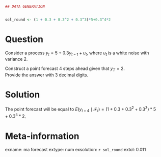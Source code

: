 ```r
## DATA GENERATION


sol_round <- (1 + 0.3 + 0.3^2 + 0.3^3)*5+0.3^4*2


```


Question
========


Consider a process  $y_t  = 5  + 0.3 y_{t-1}+u_t$, where $u_t$ is a white noise with variance 2.  

Construct a point forecast 4 steps ahead given that $y_T=2$.  
Provide the answer with 3 decimal digits.





Solution
========

The point forecast will be equal to $E(y_{t+4}\mid \mathcal{F}_t) = (1 + 0.3 + 0.3^2 + 0.3^3)*5+0.3^4*2$.


Meta-information
================
exname: ma forecast
extype: num
exsolution: `r sol_round`
extol: 0.011